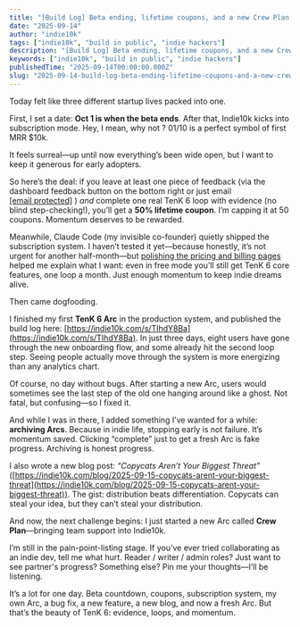 ```yaml
---
title: "[Build Log] Beta ending, lifetime coupons, and a new Crew Plan arc 🚀"
date: "2025-09-14"
author: "indie10k"
tags: ["indie10k", "build in public", "indie hackers"]
description: "[Build Log] Beta ending, lifetime coupons, and a new Crew Plan arc 🚀"
keywords: ["indie10k", "build in public", "indie hackers"]
publishedTime: "2025-09-14T00:00:00.000Z"
slug: "2025-09-14-build-log-beta-ending-lifetime-coupons-and-a-new-crew-plan-arc-5Dwt4xTeq7UETwXwv9Cf"
---
```


Today felt like three different startup lives packed into one.

First, I set a date: **Oct 1 is when the beta ends**. After that, Indie10k kicks into subscription mode. Hey, I mean, why not ? 01/10 is a perfect symbol of first MRR $10k.

It feels surreal—up until now everything’s been wide open, but I want to keep it generous for early adopters.

So here’s the deal: if you leave at least one piece of feedback (via the dashboard feedback button on the bottom right or just email [[email&nbsp;protected]](/cdn-cgi/l/email-protection#9ffcf0f1ebfefcebdff6f1fbf6faaeaff4b1fcf0f2) ) *and* complete one real TenK 6 loop with evidence (no blind step-checking!), you’ll get a **50% lifetime coupon**. I’m capping it at 50 coupons. Momentum deserves to be rewarded.

Meanwhile, Claude Code (my invisible co-founder) quietly shipped the subscription system. I haven’t tested it yet—because honestly, it’s not urgent for another half-month—but [polishing the pricing and billing pages](http://indie10k.com/pricing) helped me explain what I want: even in free mode you’ll still get TenK 6 core features, one loop a month. Just enough momentum to keep indie dreams alive.

Then came dogfooding.

I finished my first **TenK 6 Arc** in the production system, and published the build log here: [https://indie10k.com/s/TIhdY8Ba](https://indie10k.com/s/TIhdY8Ba). In just three days, eight users have gone through the new onboarding flow, and some already hit the second loop step. Seeing people actually move through the system is more energizing than any analytics chart.

Of course, no day without bugs. After starting a new Arc, users would sometimes see the last step of the old one hanging around like a ghost. Not fatal, but confusing—so I fixed it.

And while I was in there, I added something I’ve wanted for a while: **archiving Arcs**. Because in indie life, stopping early is not failure. It’s momentum saved. Clicking “complete” just to get a fresh Arc is fake progress. Archiving is honest progress.

I also wrote a new blog post: *“Copycats Aren’t Your Biggest Threat”* ([https://indie10k.com/blog/2025-09-15-copycats-arent-your-biggest-threat](https://indie10k.com/blog/2025-09-15-copycats-arent-your-biggest-threat)). The gist: distribution beats differentiation. Copycats can steal your idea, but they can’t steal your distribution.

And now, the next challenge begins: I just started a new Arc called **Crew Plan**—bringing team support into Indie10k.

I’m still in the pain-point-listing stage. If you’ve ever tried collaborating as an indie dev, tell me what hurt. Reader / writer / admin roles? Just want to see partner's progress? Something else? Pin me your thoughts—I’ll be listening.

It’s a lot for one day. Beta countdown, coupons, subscription system, my own Arc, a bug fix, a new feature, a new blog, and now a fresh Arc. But that’s the beauty of TenK 6: evidence, loops, and momentum.